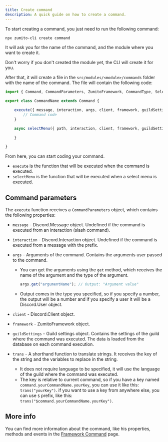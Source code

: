 ```yaml
---
title: Create command
description: A quick guide on how to create a command.
---
```




To start creating a command, you just need to run the following command:

```bash
npx zumito-cli create command
```

It will ask you for the name of the command, and the module where you want to create it.

<Aside>
    Don't worry if you don't created the module yet, the CLI will create it for you.
</Aside>

After that, it will create a file in the `src/modules/<module>/commands` folder with the name of the command.
The file will contain the following code:

```ts
import { Command, CommandParameters, ZumitoFramework, CommandType, SelectMenuParameters } from "zumito-framework";

export class CommandName extends Command {

    execute({ message, interaction, args, client, framework, guildSettings }: CommandParameters): void {
        // Command code
    }

    async selectMenu({ path, interaction, client, framework, guildSettings }: SelectMenuParameters): Promise<void> {
        
    }

}
```

From here, you can start coding your command.
- `execute` is the function that will be executed when the command is executed.
- `selectMenu` is the function that will be executed when a select menu is executed.

## Command parameters

The `execute` function receives a `CommandParameters` object, which contains the following properties:
- `message` - Discord.Message object. Undefined if the command is executed from an interaction (slash command).
- `interaction` - Discord.Interaction object. Undefined if the command is executed from a message with the prefix.
- `args` - Arguments of the command. Contains the arguments user passed to the command.

    - You can get the arguments using the `get` method, which receives the name of the argument and the type of the argument.

        ```ts
        args.get("argumentName"); // Output: "Argument value"
        ```
    - Output comes in the type you specified, so if you specify a number, the output will be a number and if you specify a user it will be a Discord.User object.
- `client` - Discord.Client object.
- `framework` - ZumitoFramework object.
- `guildSettings` - Guild settings object. Contains the settings of the guild where the command was executed. The data is loaded from the database on each command execution.
- `trans` - A shorthand function to translate strings. It receives the key of the string and the variables to replace in the string.
    - It does not require language to be specified, it will use the language of the guild where the command was executed.
    - The key is relative to current command, so if you have a key named `command.yourCommandName.yourKey`, you can use it like this: `trans("yourKey")`. if you want to use a key from anywhere else, you can use `$` prefix, like this: `trans("$command.yourCommandName.yourKey")`.

## More info

You can find more information about the command, like his properties, methods and events in the [Framework Command](/docs/framework/modules/command) page.
